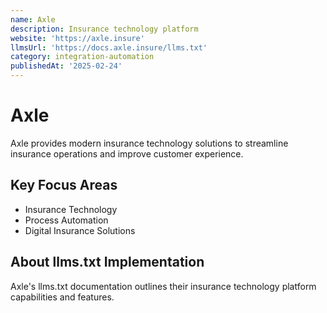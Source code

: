 ```yaml
---
name: Axle
description: Insurance technology platform
website: 'https://axle.insure'
llmsUrl: 'https://docs.axle.insure/llms.txt'
category: integration-automation
publishedAt: '2025-02-24'
---
```


# Axle

Axle provides modern insurance technology solutions to streamline insurance operations and improve customer experience.

## Key Focus Areas

- Insurance Technology
- Process Automation
- Digital Insurance Solutions

## About llms.txt Implementation

Axle's llms.txt documentation outlines their insurance technology platform capabilities and features.
